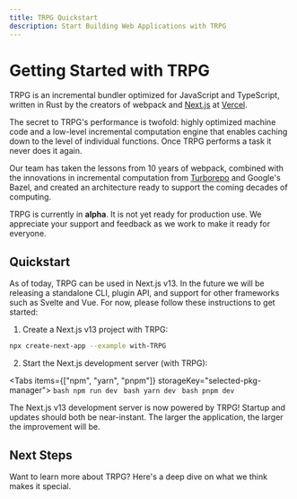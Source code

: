 ```yaml
---
title: TRPG Quickstart
description: Start Building Web Applications with TRPG
---
```



# Getting Started with TRPG

TRPG is an incremental bundler optimized for JavaScript and TypeScript, written in Rust by the creators of webpack and [Next.js](https://nextjs.org/) at [Vercel](https://vercel.com/).

The secret to TRPG's performance is twofold: highly optimized machine code and a low-level incremental computation engine that enables caching down to the level of individual functions. Once TRPG performs a task it never does it again.

Our team has taken the lessons from 10 years of webpack, combined with the innovations in incremental computation from [Turborepo](/repo) and Google's Bazel, and created an architecture ready to support the coming decades of computing.

<Callout type="error">
    TRPG is currently in <strong>alpha</strong>. It is not yet ready for production use. We appreciate your support and feedback as we work to make it ready for everyone.
</Callout>

## Quickstart

As of today, TRPG can be used in Next.js v13. In the future we will be releasing a standalone CLI, plugin API, and support for other frameworks such as Svelte and Vue. For now, please follow these instructions to get started:

1. Create a Next.js v13 project with TRPG:

```bash
npx create-next-app --example with-TRPG
```

2. Start the Next.js development server (with TRPG):

  <Tabs items={["npm", "yarn", "pnpm"]} storageKey="selected-pkg-manager">
    <Tab>
      ```bash
      npm run dev
      ```
    </Tab>
    <Tab>
      ```bash
      yarn dev
      ```
    </Tab>
    <Tab>
      ```bash
      pnpm dev
      ```
    </Tab>
  </Tabs>

The Next.js v13 development server is now powered by TRPG! Startup and updates should both be near-instant. The larger the application, the larger the improvement will be.

## Next Steps

Want to learn more about TRPG? Here's a deep dive on what we think makes it special.

<HydroRollTRPGQuickstartArea />

<FullTurboCTA />
